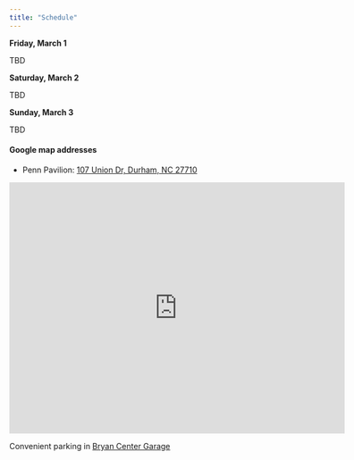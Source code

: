 ```yaml
---
title: "Schedule"
---
```


**Friday, March 1**

TBD

<!-- - 5:00pm: Check-in begins at Perkins Library Link near the Help Desk (floor L1) -->
<!-- - 6:00pm: Data kick-off at Levine Science Research Center (LSRC) B101. -->
<!-- - 6:30pm: DataFest moves to Perkins Link for Dinner, and check-in continues at Perkins Link near the Help Desk (floor L1); workspace assignments are released -->
<!-- - 9:00pm: DataFest support and consulting runs until 9pm. -->

**Saturday, March 2**

TBD

<!-- - 10:00am: DataFest continues at Perkins Library: breakfast + coffee + tea -->
<!-- - 12:30pm: Group photo -->
<!-- - 1:00pm: Lunch -->
<!-- - 2:00pm: Activity break -->
<!-- - 4:00pm: Activity break -->
<!-- - 6:00pm: Dinner & trivia -->
<!-- - 9:00pm: DataFest support and consulting runs until 9pm. -->

**Sunday, March 3**

TBD

<!-- *Consultants available for help until 12:00pm.* -->

<!-- - 10:00am: DataFest continues at Perkins + breakfast + coffee + tea -->
<!-- - 12:00pm: Lunch + projects due! -->
<!-- - 1:00pm-2:30pm: Round 1 judging -->
<!-- - 3:00pm-5:00pm: Final round of judging & awards in Levine Science Research Center (LSRC) B101 -->

#### Google map addresses

- Penn Pavilion: [107 Union Dr, Durham, NC 27710](https://maps.app.goo.gl/gXVJiMBw8x4jNiru9)

<iframe src="https://www.google.com/maps/embed?pb=!1m18!1m12!1m3!1d3227.8243789566163!2d-78.945684149699!3d36.00015750176001!2m3!1f0!2f0!3f0!3m2!1i1024!2i768!4f13.1!3m3!1m2!1s0x89ace6b0062c689b%3A0x418fe3d44783c11b!2sPenn%20Pavilion!5e0!3m2!1sen!2sus!4v1705005781165!5m2!1sen!2sus" width="600" height="450" style="border:0;" allowfullscreen="" loading="lazy" referrerpolicy="no-referrer-when-downgrade"></iframe>

<!-- - Perkins library: [411 Chapel Drive -->
<!-- Durham, NC 27708](https://goo.gl/maps/JGGawKRZBm2ygq4S8) -->
<!-- - Levine Science Research Center (LSRC): [308 Research Dr, Durham, NC 27710](https://goo.gl/maps/ERowZZSPJwrp3i1MA) -->

Convenient parking in [Bryan Center Garage](https://goo.gl/maps/3Ed2a1NsQxjFsyci6)